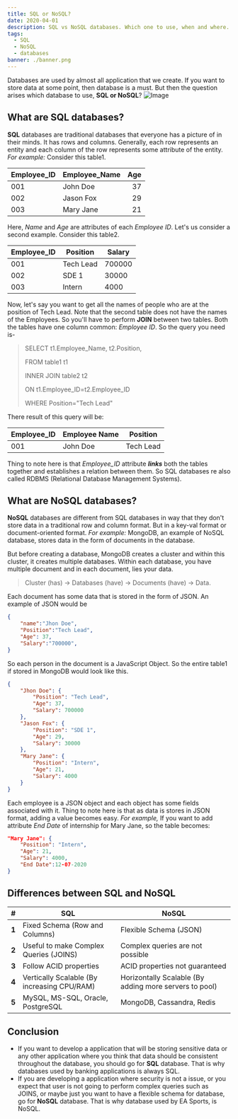 ```yaml
---
title: SQL or NoSQL?
date: 2020-04-01
description: SQL vs NoSQL databases. Which one to use, when and where.
tags:
  - SQL
  - NoSQL
  - databases
banner: ./banner.png
---
```

Databases are used by almost all application that we create. If you want to store data at some point, then database is a must. But then the question arises which database to use, **SQL or NoSQL**? 
![Image](./image.png)

## What are SQL databases?
**SQL** databases are traditional databases that everyone has a picture of in their minds. It has rows and columns. Generally, each row represents an entity and each column of the row represents some attribute of the entity.
*For example:*
Consider this table1.

| Employee_ID | Employee_Name | Age |
|-----|-----------|---:|
| 001 | John Doe  | 37 |
| 002 | Jason Fox | 29 |
| 003 | Mary Jane | 21 |
Here, *Name* and *Age* are attributes of each *Employee ID*.
Let's us consider a second example. Consider this table2.

| Employee_ID | Position | Salary |
|-----|-----------|-------|
| 001 | Tech Lead | 700000|
| 002 | SDE 1     | 30000 |
| 003 | Intern    | 4000  |
Now, let's say you want to get all the names of people who are at the position of Tech Lead. Note that the second table does not have the names of the Employees. So you'll have to perform **JOIN** between two tables. Both the tables have one column common: *Employee ID*. So the query you need is-

> SELECT t1.Employee_Name, t2.Position,
>
> FROM table1 t1
>
> INNER JOIN  table2 t2
>
> ON t1.Employee_ID=t2.Employee_ID
>
> WHERE Position="Tech Lead"

There result of this query will be:

| Employee_ID | Employee Name | Position |
|-------------|---------------|----------|
| 001         |   John Doe    | Tech Lead|
Thing to note here is that *Employee_ID* attribute ***links*** both the tables together and establishes a relation between them. So SQL databases re also called RDBMS (Relational Database Management Systems).
## What are NoSQL databases?
**NoSQL** databases are different from SQL databases in way that they don't store data in a traditional row and column format. But in a key-val format or document-oriented format. 
*For example:*
MongoDB, an example of NoSQL database, stores data in the form of documents in the database. 

But before creating a database, MongoDB creates a cluster and within this cluster, it creates multiple databases. Within each database, you have multiple document and in each document, lies your data.
> Cluster (has) -> Databases (have) -> Documents (have) ->  Data.

Each document has some data that is stored in the form of JSON.
An example of JSON would be
```json
{
    "name":"Jhon Doe",
    "Position":"Tech Lead",
    "Age": 37,
    "Salary":"700000",
}
```
So each person in the document is a JavaScript Object. So the entire table1 if stored in MongoDB would look like this.
```json
{
    "Jhon Doe": {
        "Position": "Tech Lead",
        "Age": 37,
        "Salary": 700000
    },
    "Jason Fox": {
        "Position": "SDE 1",
        "Age": 29,
        "Salary": 30000
    },
    "Mary Jane": {
        "Position": "Intern",
        "Age": 21,
        "Salary": 4000
    }
}
```
Each employee is a JSON object and each object has some fields associated with it.
Thing to note here is that as data is stores in JSON format, adding a value becomes easy. *For example,*
If you want to add attribute *End Date* of internship for Mary Jane, so the table becomes:
```json {5}
"Mary Jane": {
    "Position": "Intern",
    "Age": 21,
    "Salary": 4000,
    "End Date":12-07-2020
}
```
## Differences between SQL and NoSQL

| # | SQL | NoSQL  |
|---|-----|--------|
| **1**  | Fixed Schema (Row and Columns) | Flexible Schema (JSON) |
| **2**  | Useful to make Complex Queries (JOINS)| Complex queries are not possible |
| **3**  | Follow ACID properties | ACID properties not guaranteed |
| **4**  | Vertically Scalable (By increasing CPU/RAM) | Horizontally Scalable (By adding more servers to pool) |
| **5**  | MySQL, MS-SQL, Oracle, PostgreSQL | MongoDB, Cassandra, Redis |

## Conclusion

- If you want to develop a application that will be storing sensitive
    data or any other application where you think that data should be
    consistent throughout the database, you should go for **SQL** database.
    That is why databases used by banking applications is always SQL.
- If you are developing a application where security is not a issue, or you
    expect that user is not going to perform complex queries such as JOINS, or maybe just you want to have a flexible schema for database, go for **NoSQL** database. That is why database used by EA Sports, is NoSQL.